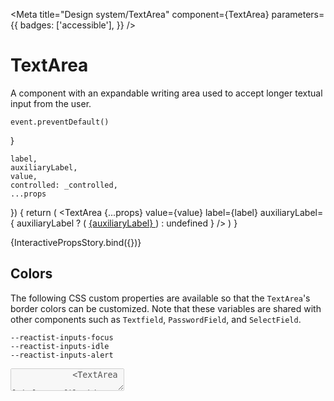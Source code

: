 

<Meta
    title="Design system/TextArea"
    component={TextArea}
    parameters={{
        badges: ['accessible'],
    }}
/>

# TextArea

A component with an expandable writing area used to accept longer textual input from the user.

    event.preventDefault()
}

    label,
    auxiliaryLabel,
    value,
    controlled: _controlled,
    ...props
}) {
    return (
        <TextArea
            {...props}
            value={value}
            label={label}
            auxiliaryLabel={
                auxiliaryLabel ? (
                    <a href="#" onClick={preventDefault}>
                        {auxiliaryLabel}
                    </a>
                ) : undefined
            }
        />
    )
}

<Canvas>
    <Story
        name="Interactive props"
        parameters={{
            chromatic: { disableSnapshot: false },
        }}
        argTypes={{
            label: {
                control: { type: 'text' },
                defaultValue: 'User bio',
            },
            controlled: {
                control: { type: 'boolean' },
                defaultValue: false,
            },
            value: {
                if: { arg: 'controlled', truthy: true },
                control: { type: 'text' },
                defaultValue: '',
            },
            tone: {
                options: ['neutral', 'success', 'error', 'loading'],
                control: { type: 'inline-radio' },
                defaultValue: 'neutral',
            },
            maxWidth: selectWithNone(
                ['xsmall', 'small', 'medium', 'large', 'xlarge', 'full'],
                'small',
            ),
            variant: {
                options: ['default', 'bordered'],
                control: { type: 'inline-radio' },
                defaultValue: 'default',
            },
            auxiliaryLabel: {
                control: { type: 'text' },
                defaultValue: 'Need help?',
            },
            message: {
                control: { type: 'text' },
                defaultValue:
                    'You’ll have a better experience in our community if others get to know a little bit about you.',
            },
            rows: {
                control: { type: 'number' },
                defaultValue: 2,
            },
            autoExpand: {
                control: { type: 'boolean' },
                defaultValue: false,
            },
            disableResize: {
                control: { type: 'boolean' },
                defaultValue: false,
            },
            placeholder: {
                control: { type: 'text' },
                defaultValue: 'Tell us something about yourself. Don’t be shy.',
            },
            maxLength: {
                control: { type: 'number' },
                defaultValue: null,
            },
            disabled: {
                control: { type: 'boolean' },
                defaultValue: false,
            },
            readOnly: {
                control: { type: 'boolean' },
                defaultValue: false,
            },
        }}
    >
        {InteractivePropsStory.bind({})}
    </Story>
</Canvas>

<ArgsTable of={TextArea} />

## Colors

The following CSS custom properties are available so that the `TextArea`'s border colors can be customized.
Note that these variables are shared with other components such as `Textfield`, `PasswordField`, and `SelectField`.

```
--reactist-inputs-focus
--reactist-inputs-idle
--reactist-inputs-alert
```

<Canvas withToolbar>
    <Story
        name="Message tone"
        parameters={{
            chromatic: { disableSnapshot: false },
        }}
    >
        <Stack space="xxlarge" dividers="secondary">
            <TextArea
                label="Profile bio"
                message="Saving changes…"
                tone="loading"
                disabled
                maxWidth="small"
            />
            <TextArea
                label="Profile bio"
                message="Too short. Don't be shy, tell us a bit more."
                tone="error"
                maxWidth="small"
            />
            <TextArea
                label="Profile bio"
                message="Changes saved successfully!"
                tone="success"
                maxWidth="small"
            />
            <TextArea
                label="Profile bio"
                message="This is the supporting text (helper or error) of the field, provided by the message prop"
                tone="neutral"
                maxWidth="small"
            />
        </Stack>
    </Story>
</Canvas>

<Canvas withToolbar>
    <Story name="Without label">
        <Stack space="xlarge" dividers="secondary">
            <Stack as="label" htmlFor="custom-textarea" space="small">
                <Text size="subtitle">Custom label is up here</Text>
                <Text size="caption" tone="secondary" aria-hidden>
                    <em>(click me to focus the textarea)</em>
                </Text>
            </Stack>
            <TextArea
                label={null}
                id="custom-textarea"
                aria-describedby="custom-description"
                rows={8}
            />
            <Stack space="small" id="custom-description">
                <Text size="body">Custom description is down here</Text>
                <Text size="caption" tone="secondary" aria-hidden>
                    <em>(inspect the textarea accessibility properties if you are curious)</em>
                </Text>
            </Stack>
        </Stack>
    </Story>
</Canvas>

    const [value, setValue] = useState('')
    return (
        <Stack space="large" dividers="secondary" maxWidth="medium">
            <TextArea
                {...props}
                label="Text area with auto-expand"
                auxiliaryLabel="(controlled)"
                autoExpand
                value={value}
                onChange={(event) => setValue(event.target.value)}
                message="Write as much or as little as you want. The input area will auto-expand to fit what you've typed."
                rows={1}
                onKeyDown={(event) => {
                    if (event.key === 'Enter') {
                        event.preventDefault()
                        setValue('') // Clear the input programmatically
                    }
                }}
            />
            <Text size="caption" tone="secondary">
                If you press Enter, the input will be cleared. This allows you to test that
                auto-expand works when the input is cleared programmatically, shrinking the textarea
                to the new expected height.
            </Text>
        </Stack>
    )
}

<Canvas>
    <Story
        name="Auto expand"
        argTypes={{
            label: { control: false },
            tone: {
                options: ['neutral', 'success', 'error', 'loading'],
                control: { type: 'inline-radio' },
                defaultValue: 'neutral',
            },
            maxWidth: selectWithNone(
                ['xsmall', 'small', 'medium', 'large', 'xlarge', 'full'],
                'small',
            ),
            variant: {
                options: ['default', 'bordered'],
                control: { type: 'inline-radio' },
                defaultValue: 'default',
            },
            auxiliaryLabel: { control: false },
            rows: {
                control: { type: 'number' },
            },
            message: {
                control: { type: 'text' },
                defaultValue: '',
            },
            rows: {
                control: { type: 'number' },
                defaultValue: 2,
            },
            autoExpand: {
                control: { type: 'boolean' },
                defaultValue: false,
            },
            placeholder: {
                control: { type: 'text' },
                defaultValue: '',
            },
            disabled: {
                control: { type: 'boolean' },
                defaultValue: false,
            },
        }}
    >
        {AutoExpandStory.bind({})}
    </Story>
</Canvas>

    const initialValue =
        'This is some text that takes up multiple lines. It should cause the textarea to render initially as large as needed to fit this text, even if its initial rows are not enough.'
    return (
        <Stack space="xxlarge" dividers="secondary" maxWidth="medium">
            <TextArea
                {...props}
                label="Text area with auto-expand and initial value"
                auxiliaryLabel="(uncontrolled)"
                message="Write as much or as little as you want. The input area will auto-expand to fit what you've typed."
                defaultValue={initialValue}
                rows={1}
                autoExpand
            />
        </Stack>
    )
}

<Canvas>
    <Story
        name="Auto expand with initial value"
        argTypes={{
            label: { control: false },
            tone: {
                options: ['neutral', 'success', 'error', 'loading'],
                control: { type: 'inline-radio' },
                defaultValue: 'neutral',
            },
            maxWidth: selectWithNone(
                ['xsmall', 'small', 'medium', 'large', 'xlarge', 'full'],
                'small',
            ),
            variant: {
                options: ['default', 'bordered'],
                control: { type: 'inline-radio' },
                defaultValue: 'default',
            },
            auxiliaryLabel: { control: false },
            rows: {
                control: { type: 'number' },
            },
            message: {
                control: { type: 'text' },
                defaultValue: '',
            },
            rows: {
                control: { type: 'number' },
                defaultValue: 2,
            },
            autoExpand: {
                control: { type: 'boolean' },
                defaultValue: false,
            },
            disableResize: {
                control: { type: 'boolean' },
                defaultValue: false,
            },
            placeholder: {
                control: { type: 'text' },
                defaultValue: '',
            },
            disabled: {
                control: { type: 'boolean' },
                defaultValue: false,
            },
            readOnly: {
                control: { type: 'boolean' },
                defaultValue: false,
            },
        }}
    >
        {AutoExpandWithInitialValueStory.bind({})}
    </Story>
</Canvas>
